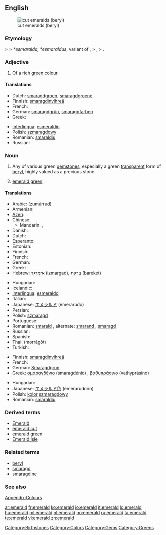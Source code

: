 {{wikipedia}}
{{also|Emerald}}
==English==
[[Image:Beryl_emeralds_cut_XH.jpg|thumb|right|cut emeralds (beryl)]]

===Etymology===
{{etyl|enm}} {{term|emeraude|lang=enm}} > {{etyl|fro}} {{term|esmeraude|lang=fro}} > {{etyl|VL.}} ''*esmaralda, *esmaraldus'', variant of {{etyl|la}} {{term|smaragdus|lang=la}}, > {{etyl|grc}} {{polytonic|[[σμάραγδος]]}}, {{term|μάραγδος|lang=grc|tr=maragdos}} > {{etyl|sa}} {{term|मरकत|lang=sa|tr=marakata}}.

===Adjective===
{{en-adj}}

# {{color}} Of a rich [[green]] colour.

====Translations====
{{trans-top|rich green colour}}
* Dutch: [[smaragdgroen]], [[smaragdgroene]]
* Finnish: [[smaragdinvihreä]]
* French: {{t+|fr|émeraude}}
* German: [[smaragdgrün]], [[smaragdfarben]]
* Greek: {{t+|el|σμαράγδένιος|tr=smaragdénios}}
{{trans-mid}}
* [[Interlingua]]: [[esmeraldin]]
* Polish: [[szmaragdowy]] {{m}}
* Romanian: [[smaraldiu]]
* Russian: {{t+|ru|изумрудный|tr=izumrúdnyj}}
{{trans-bottom}}

===Noun===
{{en-noun}}

# Any of various green [[gemstone]]s, especially a green [[transparent]] form of [[beryl]], highly valued as a precious stone.
# {{color}} [[emerald green]]

====Translations====
{{trans-top|gemstone}}
* Arabic: {{Arab|[[زمرد|زمرّد]]}} (zumúrrud) {{m}}
* Armenian: {{t-|hy|զմրուխտ|tr=zmruxt}}
* [[Azeri]]: {{t+|az|zümrüd|xs=Azeri}}
* Chinese:
** Mandarin: {{t-|cmn|綠寶石|sc=Hani}}, {{t-|cmn|绿宝石|tr=lǜ bǎoshí|sc=Hani}}
* Danish: {{t-|da|smaragd}}
* Dutch: {{t+|nl|smaragd|m}}
* Esperanto: {{t+|eo|smeraldo|xs=Esperanto}}
* Estonian: {{t-|et|smaragd}}
* Finnish: {{t-|fi|smaragdi}}
* French: {{t+|fr|émeraude|f}}
* German: {{t+|de|Smaragd|m}}
* Greek: {{t+|el|σμαράγδι|n|tr=smarágdi}}
* Hebrew: [[אזמרגד]] (izmargad), [[ברקת]] (bareket)
{{trans-mid}}
* Hungarian: {{t+|hu|smaragd}}
* Icelandic: {{t|is|smaragður|m}}
* [[Interlingua]]: [[esmeraldo]]
* Italian: {{t-|it|smeraldo}}
* Japanese: [[エメラルド]] (emerarudo)
* Persian: {{t|fa|زمرّد|tr=zomorrod|xs=Persian}}
* Polish: [[szmaragd]] {{m}}
* Portuguese: {{t+|pt|esmeralda|f}}
* Romanian: [[smarald]] {{n}}, alternate: [[smarand]] {{n}}, [[smaragd]] {{n}}
* Russian: {{t+|ru|изумруд|m|tr=izumrúd}}
* Spanish: {{t+|es|esmeralda|f}}
* Thai: {{Thai|[[มรกต]]}} (morrágòt)
* Turkish: {{t+|tr|zümrüt}}
{{trans-bottom}}

{{trans-top|colour}}
* Finnish: [[smaragdinvihreä]]
* French: {{t+|fr|émeraude|f}}
* German: [[Smaragdgrün]] {{n}}
* Greek: [[σμαραγδένιο]] (smaragdénio) {{n}}, [[βαθυπράσινο]] (vathyprásino) {{n}}
{{trans-mid}}
* Hungarian: {{t+|hu|smaragdzöld}}
* Japanese: [[エメラルド色]] (emerarudoiro)
* Polish: [[kolor]] [[szmaragdowy]] {{m}}
* Romanian: [[smaraldiu]] {{m}}
{{trans-bottom}}

===Derived terms===
* [[Emerald]]
* [[emerald cut]]
* [[emerald green]]
* [[Emerald Isle]]

===Related terms===
* [[beryl]]
* [[smaragd]]
* [[smaragdine]]

===See also===
[[Appendix:Colours]]

[[Category:Birthstones]]
[[Category:Colors]]
[[Category:Gems]]
[[Category:Greens]]

[[ar:emerald]]
[[fr:emerald]]
[[ko:emerald]]
[[io:emerald]]
[[it:emerald]]
[[lo:emerald]]
[[hu:emerald]]
[[ml:emerald]]
[[nl:emerald]]
[[no:emerald]]
[[ru:emerald]]
[[ta:emerald]]
[[te:emerald]]
[[vi:emerald]]
[[zh:emerald]]